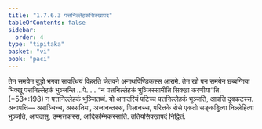 ```yaml
---
title: "1.7.6.3 पत्तनिल्लेहकसिक्खापद"
tableOfContents: false
sidebar:
  order: 4
type: "tipitaka"
basket: "vi"
book: "paci"
---
```



<DynamicBreadcrumb />

<Division number="629" book="paci">

<Paragraph number="1950" book="paci">
तेन समयेन बुद्धो भगवा सावत्थियं विहरति जेतवने अनाथपिण्डिकस्स आरामे. तेन खो पन समयेन छब्बग्गिया भिक्खू पत्तनिल्लेहकं भुञ्जन्ति …पे… .
</Paragraph>

<Paragraph number="1951" book="paci">
<Emphasis>“न पत्तनिल्लेहकं भुञ्जिस्सामीति सिक्खा करणीया”</Emphasis>ति. (*53*:<Emphasis>198</Emphasis>)
</Paragraph>

<Paragraph number="1952" book="paci">
न पत्तनिल्लेहकं भुञ्जितब्बं. यो अनादरियं पटिच्च पत्तनिल्लेहकं भुञ्जति, आपत्ति दुक्कटस्स.
</Paragraph>

<Paragraph number="1953" book="paci">
अनापत्ति— असञ्चिच्च, अस्सतिया, अजानन्तस्स, गिलानस्स, परित्तके सेसे एकतो सङ्कड्ढित्वा निल्लेहित्वा भुञ्जति, आपदासु, उम्मत्तकस्स, आदिकम्मिकस्साति.

</Paragraph>
</Division>

<Paragraph number="1954" type="center" book="paci">
ततियसिक्खापदं निट्ठितं.
</Paragraph>